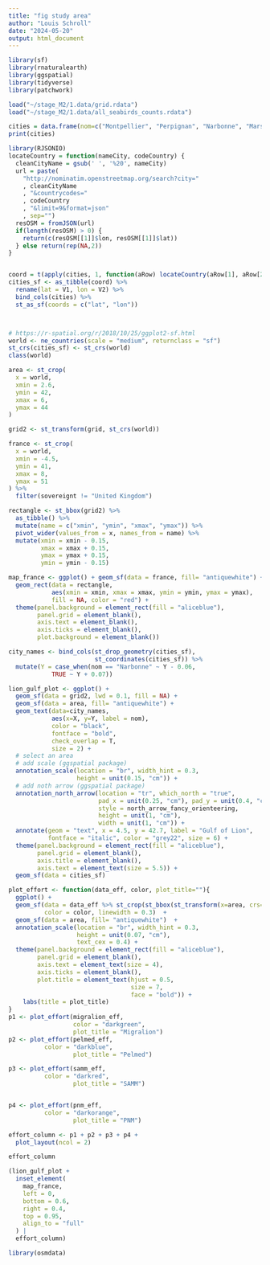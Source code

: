 ```yaml
---
title: "fig study area"
author: "Louis Schroll"
date: "2024-05-20"
output: html_document
---
```


```r
library(sf)
library(rnaturalearth)
library(ggspatial)
library(tidyverse)
library(patchwork)

load("~/stage_M2/1.data/grid.rdata")
load("~/stage_M2/1.data/all_seabirds_counts.rdata")
```


```r
cities = data.frame(nom=c("Montpellier", "Perpignan", "Narbonne", "Marseille"), pays=rep("FR",4))
print(cities)

library(RJSONIO)
locateCountry = function(nameCity, codeCountry) {
  cleanCityName = gsub(' ', '%20', nameCity)
  url = paste(
    "http://nominatim.openstreetmap.org/search?city="
    , cleanCityName
    , "&countrycodes="
    , codeCountry
    , "&limit=9&format=json"
    , sep="")
  resOSM = fromJSON(url)
  if(length(resOSM) > 0) {
    return(c(resOSM[[1]]$lon, resOSM[[1]]$lat))
  } else return(rep(NA,2)) 
}


coord = t(apply(cities, 1, function(aRow) locateCountry(aRow[1], aRow[2])))
cities_sf <- as_tibble(coord) %>% 
  rename(lat = V1, lon = V2) %>% 
  bind_cols(cities) %>% 
  st_as_sf(coords = c("lat", "lon"))



# https://r-spatial.org/r/2018/10/25/ggplot2-sf.html
world <- ne_countries(scale = "medium", returnclass = "sf")
st_crs(cities_sf) <- st_crs(world)
class(world)

area <- st_crop(
  x = world,
  xmin = 2.6,
  ymin = 42,
  xmax = 6,
  ymax = 44
)

grid2 <- st_transform(grid, st_crs(world))

```


```r
france <- st_crop(
  x = world,
  xmin = -4.5,
  ymin = 41,
  xmax = 8,
  ymax = 51
) %>% 
  filter(sovereignt != "United Kingdom")

rectangle <- st_bbox(grid2) %>% 
  as_tibble() %>% 
  mutate(name = c("xmin", "ymin", "xmax", "ymax")) %>% 
  pivot_wider(values_from = x, names_from = name) %>% 
  mutate(xmin = xmin - 0.15,
         xmax = xmax + 0.15,
         ymax = ymax + 0.15,
         ymin = ymin - 0.15)

map_france <- ggplot() + geom_sf(data = france, fill= "antiquewhite") +
  geom_rect(data = rectangle, 
            aes(xmin = xmin, xmax = xmax, ymin = ymin, ymax = ymax),
            fill = NA, color = "red") +
  theme(panel.background = element_rect(fill = "aliceblue"),
        panel.grid = element_blank(),
        axis.text = element_blank(),
        axis.ticks = element_blank(),
        plot.background = element_blank()) 
```


```r
city_names <- bind_cols(st_drop_geometry(cities_sf), 
                        st_coordinates(cities_sf)) %>% 
  mutate(Y = case_when(nom == "Narbonne" ~ Y - 0.06,
            TRUE ~ Y + 0.07))

lion_gulf_plot <- ggplot() + 
  geom_sf(data = grid2, lwd = 0.1, fill = NA) +
  geom_sf(data = area, fill= "antiquewhite") +
  geom_text(data=city_names, 
            aes(x=X, y=Y, label = nom),
            color = "black", 
            fontface = "bold", 
            check_overlap = T,
            size = 2) +
  # select an area
  # add scale (ggspatial package)
  annotation_scale(location = "br", width_hint = 0.3,
                   height = unit(0.15, "cm")) +
  # add noth arrow (ggspatial package)
  annotation_north_arrow(location = "tr", which_north = "true", 
                         pad_x = unit(0.25, "cm"), pad_y = unit(0.4, "cm"),
                         style = north_arrow_fancy_orienteering,
                         height = unit(1, "cm"),
                         width = unit(1, "cm")) + 
  annotate(geom = "text", x = 4.5, y = 42.7, label = "Gulf of Lion", 
           fontface = "italic", color = "grey22", size = 6) +
  theme(panel.background = element_rect(fill = "aliceblue"),
        panel.grid = element_blank(),
        axis.title = element_blank(),
        axis.text = element_text(size = 5.5)) +
  geom_sf(data = cities_sf)
```

```r
plot_effort <- function(data_eff, color, plot_title=""){
  ggplot() + 
  geom_sf(data = data_eff %>% st_crop(st_bbox(st_transform(x=area, crs=st_crs(data_eff)))),
          color = color, linewidth = 0.3)  +
  geom_sf(data = area, fill= "antiquewhite")  +
  annotation_scale(location = "br", width_hint = 0.3,
                   height = unit(0.07, "cm"),
                   text_cex = 0.4) +
  theme(panel.background = element_rect(fill = "aliceblue"),
        panel.grid = element_blank(),
        axis.text = element_text(size = 4),
        axis.ticks = element_blank(),
        plot.title = element_text(hjust = 0.5, 
                                  size = 7, 
                                  face = "bold")) +
    labs(title = plot_title)
}
p1 <- plot_effort(migralion_eff, 
                  color = "darkgreen",
                  plot_title = "Migralion")
p2 <- plot_effort(pelmed_eff,
          color = "darkblue",
                  plot_title = "Pelmed")

p3 <- plot_effort(samm_eff,
          color = "darkred",
                  plot_title = "SAMM")


p4 <- plot_effort(pnm_eff,
          color = "darkorange",
                  plot_title = "PNM") 

effort_column <- p1 + p2 + p3 + p4 +
  plot_layout(ncol = 2)

effort_column
```


```r
(lion_gulf_plot +
  inset_element(
    map_france,
    left = 0,
    bottom = 0.6,
    right = 0.4,
    top = 0.95,
    align_to = "full"
  ) |
  effort_column)
```


```r
library(osmdata)
```

